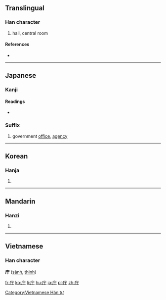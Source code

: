 {{also|廳|厅}}
==Translingual==

===Han character===
{{Han char|rn=53|rad=广|as=02|sn=5|four=|canj=戈一弓 (IMN)|ids=⿸[[广]][[丁]]}}

# hall, central room

====References====
* {{Han ref|kx=0343.070|dkj=09223|dj=0652.160|hdz=20872.070|uh=5E81|ud=24193}}

----

==Japanese==

===Kanji===
{{ja-kanji|grade=6|rs=广02}}

====Readings====
* {{ja-readings|on=[[ちょう]] (chō), [[てい]] (tei)|kun=[[やくしょ]] (yakusho)}}

===Suffix===
{{ja-pos|k|suffix|rom=-chō|hira=ちょう}} 

# government [[office]], [[agency]]

----

==Korean==

===Hanja===
{{ko-hanja|hangeul=청|rv=cheong|mr=ch'ŏng}}

# {{defn|lang=ko|sort=广02}}

----

==Mandarin==

===Hanzi===
{{cmn-hanzi|pin=[[tīng]] ([[ting1]])|wg=t'ing<sup>1</sup>}}
#{{defn|lang=cmn|sort=广02}}

----

==Vietnamese==
===Han character===
'''庁''' ([[sảnh]], [[thinh]])

[[Category:Vietnamese Hán tự]]

[[fr:庁]]
[[ko:庁]]
[[li:庁]]
[[hu:庁]]
[[ja:庁]]
[[pl:庁]]
[[zh:庁]]